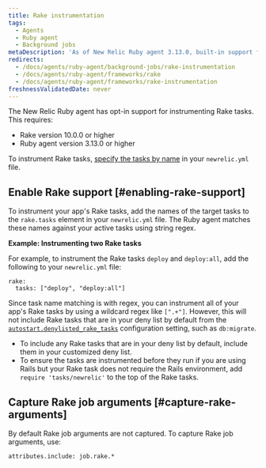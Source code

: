```yaml
---
title: Rake instrumentation
tags:
  - Agents
  - Ruby agent
  - Background jobs
metaDescription: 'As of New Relic Ruby agent 3.13.0, built-in support for instrumenting Rake tasks (10.0.0 and higher) is available on an opt-in basis.'
redirects:
  - /docs/agents/ruby-agent/background-jobs/rake-instrumentation
  - /docs/agents/ruby-agent/frameworks/rake
  - /docs/agents/ruby-agent/frameworks/rake-instrumentation
freshnessValidatedDate: never
---
```


The New Relic Ruby agent has opt-in support for instrumenting Rake tasks. This requires:

* Rake version 10.0.0 or higher
* Ruby agent version 3.13.0 or higher

To instrument Rake tasks, [specify the tasks by name](#enabling-rake-support) in your `newrelic.yml` file.

## Enable Rake support [#enabling-rake-support]

To instrument your app's Rake tasks, add the names of the target tasks to the `rake.tasks` element in your `newrelic.yml` file. The Ruby agent matches these names against your active tasks using string regex.

<DoNotTranslate>**Example: Instrumenting two Rake tasks**</DoNotTranslate>

For example, to instrument the Rake tasks `deploy` and `deploy:all`, add the following to your `newrelic.yml` file:

```
rake:
  tasks: ["deploy", "deploy:all"]
```

Since task name matching is with regex, you can instrument all of your app's Rake tasks by using a wildcard regex like `[".+"]`. However, this will not include Rake tasks that are in your deny list by default from the [`autostart.denylisted_rake_tasks`](/docs/apm/agents/ruby-agent/configuration/ruby-agent-configuration/#autostart-denylisted_rake_tasks) configuration setting, such as `db:migrate`.

* To include any Rake tasks that are in your deny list by default, include them in your customized deny list.
* To ensure the tasks are instrumented before they run if you are using Rails but your Rake task does not require the Rails environment, add `require 'tasks/newrelic'` to the top of the Rake tasks.


## Capture Rake job arguments [#capture-rake-arguments]

By default Rake job arguments are not captured. To capture Rake job arguments, use:

```
attributes.include: job.rake.*
```

